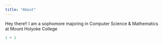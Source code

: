 ```yaml
---
title: "About"
---
```


Hey there!! I am a sophomore majoring in Computer Science & Mathematics at Mount Holyoke College

```r
1 + 1
```
